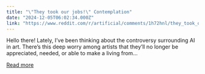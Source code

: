 ```yaml
---
title: "\"They took our jobs!\" Contemplation"
date: "2024-12-05T06:02:34.000Z"
link: "https://www.reddit.com/r/artificial/comments/1h72hnl/they_took_our_jobs_contemplation/"
---
```


Hello there!
 Lately, I’ve been thinking about the controversy surrounding AI in art. There’s this deep worry among artists that they’ll no longer be appreciated, needed, or able to make a living from...

[Read more](https://www.reddit.com/r/artificial/comments/1h72hnl/they_took_our_jobs_contemplation/)
